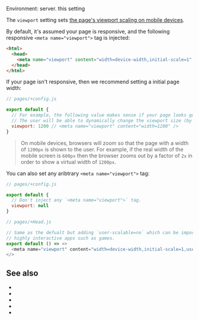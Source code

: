 

Environment: server.
<ImplementedBy noCustomGuide>this setting</ImplementedBy>

The `viewport` setting sets [the page's viewport scaling on mobile devices](https://developer.mozilla.org/en-US/docs/Web/HTML/Viewport_meta_tag).

By default, it's assumed your page is responsive, and the following responsive `<meta name="viewport">` tag is injected:

```html
<html>
  <head>
    <meta name="viewport" content="width=device-width,initial-scale=1" />
  </head>
</html>
```

If your page isn't responsive, then we recommend setting a initial page width:

```js
// pages/+config.js

export default {
  // For example, the following value makes sense if your page looks good with a 1200px width.
  // The user will be able to dynamically change the viewport size (by using pinch gestures).
  viewport: 1200 // <meta name="viewport" content="width=1200" />
}
```

> On mobile devices, browsers will zoom so that the page with a width of `1200px` is shown to the user. For example, if the real width of the mobile screen is `600px` then the browser zooms out by a factor of `2x` in order to show a virtual width of `1200px`.

You can also set any aribtrary `<meta name="viewport">` tag:

```js
// pages/+config.js

export default {
  // Don't inject any `<meta name="viewport">` tag.
  viewport: null
}
```
```js
// pages/+Head.js

// Same as the defualt but adding `user-scalable=no` which can be important for
// highly interactive apps such as games.
export default () => <>
  <meta name="viewport" content="width=device-width,initial-scale=1,user-scalable=no" />
</>
```

## See also

- <Link href="/head" />
- <Link href="/Head-setting" />
- <Link href="/title" />
- <Link href="/description" />
- <Link href="/image" />
